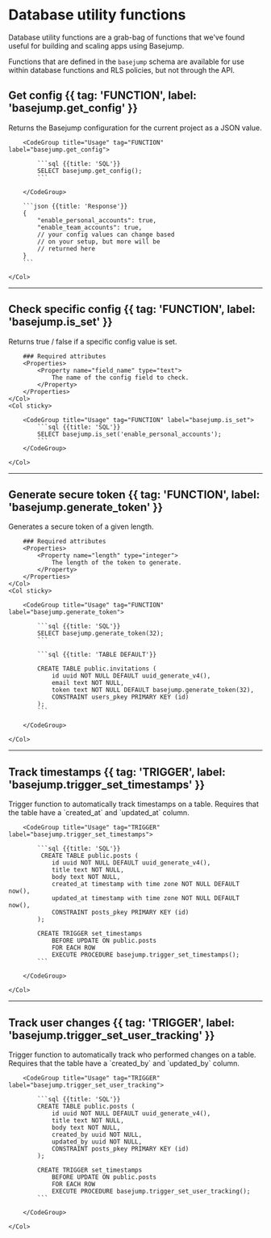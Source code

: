 

# Database utility functions
Database utility functions are a grab-bag of functions that we've found useful for building and scaling apps using Basejump.

Functions that are defined in the `basejump` schema are available for use within database functions and RLS policies, but not through the API.


## Get config {{ tag: 'FUNCTION', label: 'basejump.get_config' }}

<Row>
    <Col>
        Returns the Basejump configuration for the current project as a JSON value.
    </Col>
    <Col sticky>

        <CodeGroup title="Usage" tag="FUNCTION" label="basejump.get_config">

            ```sql {{title: 'SQL'}}
            SELECT basejump.get_config();
            ```

        </CodeGroup>

        ```json {{title: 'Response'}}
        {
            "enable_personal_accounts": true,
            "enable_team_accounts": true,
            // your config values can change based
            // on your setup, but more will be
            // returned here
        }
        ```

    </Col>
</Row>

---

## Check specific config {{ tag: 'FUNCTION', label: 'basejump.is_set' }}

<Row>
    <Col>
        Returns true / false if a specific config value is set.

        ### Required attributes
        <Properties>
            <Property name="field_name" type="text">
                The name of the config field to check.
            </Property>
        </Properties>
    </Col>
    <Col sticky>

        <CodeGroup title="Usage" tag="FUNCTION" label="basejump.is_set">
            ```sql {{title: 'SQL'}}
            SELECT basejump.is_set('enable_personal_accounts');
            ```
        </CodeGroup>

    </Col>
</Row>

---

## Generate secure token {{ tag: 'FUNCTION', label: 'basejump.generate_token' }}

<Row>
    <Col>
        Generates a secure token of a given length.

        ### Required attributes
        <Properties>
            <Property name="length" type="integer">
                The length of the token to generate.
            </Property>
        </Properties>
    </Col>
    <Col sticky>

        <CodeGroup title="Usage" tag="FUNCTION" label="basejump.generate_token">

            ```sql {{title: 'SQL'}}
            SELECT basejump.generate_token(32);
            ```

            ```sql {{title: 'TABLE DEFAULT'}}

            CREATE TABLE public.invitations (
                id uuid NOT NULL DEFAULT uuid_generate_v4(),
                email text NOT NULL,
                token text NOT NULL DEFAULT basejump.generate_token(32),
                CONSTRAINT users_pkey PRIMARY KEY (id)
            );
            ```

        </CodeGroup>

    </Col>
</Row>

---

## Track timestamps {{ tag: 'TRIGGER', label: 'basejump.trigger_set_timestamps' }}

<Row>
    <Col>
        Trigger function to automatically track timestamps on a table.  Requires that the table have a `created_at` and `updated_at` column.
    </Col>
    <Col sticky>

        <CodeGroup title="Usage" tag="TRIGGER" label="basejump.trigger_set_timestamps">

            ```sql {{title: 'SQL'}}
             CREATE TABLE public.posts (
                id uuid NOT NULL DEFAULT uuid_generate_v4(),
                title text NOT NULL,
                body text NOT NULL,
                created_at timestamp with time zone NOT NULL DEFAULT now(),
                updated_at timestamp with time zone NOT NULL DEFAULT now(),
                CONSTRAINT posts_pkey PRIMARY KEY (id)
            );

            CREATE TRIGGER set_timestamps
                BEFORE UPDATE ON public.posts
                FOR EACH ROW
                EXECUTE PROCEDURE basejump.trigger_set_timestamps();
            ```

        </CodeGroup>

    </Col>
</Row>

---

## Track user changes {{ tag: 'TRIGGER', label: 'basejump.trigger_set_user_tracking' }}

<Row>
    <Col>
        Trigger function to automatically track who performed changes on a table.  Requires that the table have a `created_by` and `updated_by` column.
    </Col>
    <Col sticky>

        <CodeGroup title="Usage" tag="TRIGGER" label="basejump.trigger_set_user_tracking">

            ```sql {{title: 'SQL'}}
            CREATE TABLE public.posts (
                id uuid NOT NULL DEFAULT uuid_generate_v4(),
                title text NOT NULL,
                body text NOT NULL,
                created_by uuid NOT NULL,
                updated_by uuid NOT NULL,
                CONSTRAINT posts_pkey PRIMARY KEY (id)
            );

            CREATE TRIGGER set_timestamps
                BEFORE UPDATE ON public.posts
                FOR EACH ROW
                EXECUTE PROCEDURE basejump.trigger_set_user_tracking();
            ```

        </CodeGroup>

    </Col>
</Row>